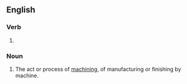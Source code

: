 ==English==

===Verb===
{{head|en|verb form}}

# {{present participle of|en|machine|nocat=1}}

===Noun===
{{en-noun}}

# The act or process of [[machine|machining]], of manufacturing or finishing by machine.